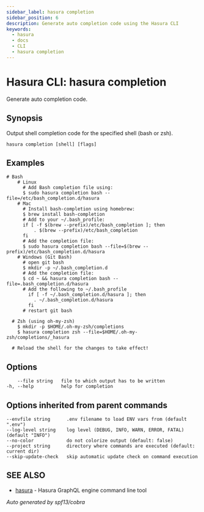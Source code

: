 ```yaml
---
sidebar_label: hasura completion
sidebar_position: 6
description: Generate auto completion code using the Hasura CLI
keywords:
  - hasura
  - docs
  - CLI
  - hasura completion
---
```


# Hasura CLI: hasura completion

Generate auto completion code.

## Synopsis

Output shell completion code for the specified shell (bash or zsh).

```
hasura completion [shell] [flags]
```

## Examples

```
# Bash
    # Linux
      # Add Bash completion file using:
      $ sudo hasura completion bash --file=/etc/bash_completion.d/hasura
    # Mac
      # Install bash-completion using homebrew:
      $ brew install bash-completion
      # Add to your ~/.bash_profile:
      if [ -f $(brew --prefix)/etc/bash_completion ]; then
          . $(brew --prefix)/etc/bash_completion
      fi
      # Add the completion file:
      $ sudo hasura completion bash --file=$(brew --prefix)/etc/bash_completion.d/hasura
    # Windows (Git Bash)
      # open git bash
      $ mkdir -p ~/.bash_completion.d
      # Add the completion file:
      $ cd ~ && hasura completion bash --file=.bash_completion.d/hasura
      # Add the following to ~/.bash_profile
        if [ -f ~/.bash_completion.d/hasura ]; then
          . ~/.bash_completion.d/hasura
        fi
      # restart git bash

  # Zsh (using oh-my-zsh)
    $ mkdir -p $HOME/.oh-my-zsh/completions
    $ hasura completion zsh --file=$HOME/.oh-my-zsh/completions/_hasura

  # Reload the shell for the changes to take effect!
```

## Options

```
    --file string   file to which output has to be written
-h, --help          help for completion
```

## Options inherited from parent commands

```
--envfile string      .env filename to load ENV vars from (default ".env")
--log-level string    log level (DEBUG, INFO, WARN, ERROR, FATAL) (default "INFO")
--no-color            do not colorize output (default: false)
--project string      directory where commands are executed (default: current dir)
--skip-update-check   skip automatic update check on command execution
```

## SEE ALSO

- [hasura](/hasura-cli/commands/hasura.mdx) - Hasura GraphQL engine command line tool

_Auto generated by spf13/cobra_
